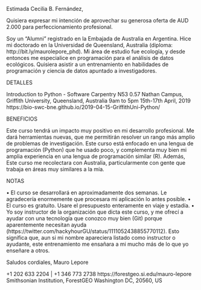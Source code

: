 Estimada Cecilia B. Fernández,

Quisiera expresar mi intención de aprovechar su generosa oferta de AUD 2.000 para perfeccionamiento profesional.

Soy un “Alumni” registrado en la Embajada de Australia en Argentina. Hice mi doctorado en la Universidad de Queensland, Australia (diploma: http://bit.ly/maurolepore_phd). Mi área de estudio fue ecología, y desde entonces me especialice en programación para el análisis de datos ecológicos. Quisiera asistir a un entrenamiento en habilidades de programación y ciencia de datos apuntado a investigadores.

DETALLES

Introduction to Python - Software Carpentry
N53 0.57 Nathan Campus, Griffith University, Queensland, Australia
9am to 5pm 15th-17th April, 2019
https://bio-swc-bne.github.io/2019-04-15-GriffithUni-Python/

BENEFICIOS

Este curso tendrá un impacto muy positivo en mi desarrollo profesional. Me dará herramientas nuevas, que me permitirán resolver un rango más amplio de problemas de investigación. Este curso está enfocado en una lengua de programación (Python) que he usado poco, y complementa muy bien mi amplia experiencia en una lengua de programación similar (R). Además, Este curso me recolectara con Australia, particularmente con gente que trabaja en áreas muy similares a la mía.

NOTAS

•             El curso se desarrollará en aproximadamente dos semanas. Le agradecería enormemente que procesara mi aplicación lo antes posible.
•             El curso es gratuito. Usare el presupuesto enteramente en viaje y estadía.
•             Yo soy instructor de la organización que dicta este curso, y me ofrecí a ayudar con una tecnología que conozco muy bien (Git) porque aparentemente necesitan ayuda (https://twitter.com/hackyhourGU/status/1111052438855770112). Esto significa que, aun si mi nombre apareciera listado como instructor o ayudante, este entrenamiento me ensañara a mi mucho más de lo que yo enseñare a otros.


Saludos cordiales,
Mauro Lepore

+1 202 633 2204 | +1 346 773 2738
https://forestgeo.si.edu/mauro-lepore
Smithsonian Institution, ForestGEO
Washington DC, 20560, US
